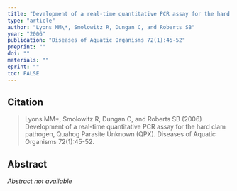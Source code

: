 ```yaml
---
title: "Development of a real-time quantitative PCR assay for the hard clam pathogen, Quahog Parasite Unknown (QPX)"
type: "article"
author: "Lyons MM\*, Smolowitz R, Dungan C, and Roberts SB"
year: "2006"
publication: "Diseases of Aquatic Organisms 72(1):45-52"
preprint: ""
doi: ""
materials: ""
eprint: ""
toc: FALSE
---
```


## Citation

> Lyons MM\*, Smolowitz R, Dungan C, and Roberts SB (2006) Development of a real-time quantitative PCR assay for the hard clam pathogen, Quahog Parasite Unknown (QPX). Diseases of Aquatic Organisms 72(1):45-52. 

## Abstract

*Abstract not available*

